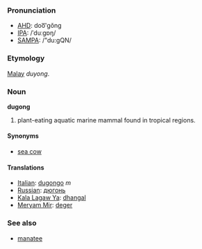 ===Pronunciation===
*[[w:AHD|AHD]]: doo͞'gŏng
*[[w:IPA|IPA]]: /ˈduːgɒŋ/
*[[w:SAMPA|SAMPA]]: /"du:gQN/

===Etymology===
[[Malay]] ''duyong''.

===Noun===
'''dugong'''

# plant-eating aquatic marine mammal found in tropical regions.

====Synonyms====
*[[sea cow]]

====Translations====
*[[Italian]]: [[dugongo]] ''m''
*[[Russian]]: [[дюгонь]]
*[[Kala Lagaw Ya]]: [[dhangal]]
*[[Meryam Mir]]: [[deger]]

===See also===
*[[manatee]]